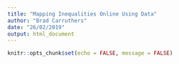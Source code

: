 ```yaml
---
title: "Mapping Inequalities Online Using Data"
author: "Brad Carruthers"
date: "26/02/2019"
output: html_document
---
```


```r
knitr::opts_chunk$set(echo = FALSE, message = FALSE)
```

#






